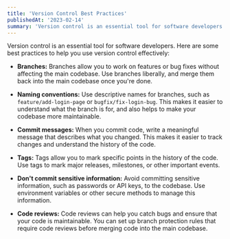```yaml
---
title: 'Version Control Best Practices'
publishedAt: '2023-02-14'
summary: 'Version control is an essential tool for software developers. Here are some best practices to help you use version control effectively.'
---
```


Version control is an essential tool for software developers. Here are some best practices to help you use version control effectively:

- **Branches:** Branches allow you to work on features or bug fixes without affecting the main codebase. Use branches liberally, and merge them back into the main codebase once you're done.

- **Naming conventions:** Use descriptive names for branches, such as `feature/add-login-page` or `bugfix/fix-login-bug`. This makes it easier to understand what the branch is for, and also helps to make your codebase more maintainable.

- **Commit messages:** When you commit code, write a meaningful message that describes what you changed. This makes it easier to track changes and understand the history of the code.

- **Tags:** Tags allow you to mark specific points in the history of the code. Use tags to mark major releases, milestones, or other important events.

- **Don't commit sensitive information:** Avoid committing sensitive information, such as passwords or API keys, to the codebase. Use environment variables or other secure methods to manage this information.

- **Code reviews:** Code reviews can help you catch bugs and ensure that your code is maintainable. You can set up branch protection rules that require code reviews before merging code into the main codebase.
